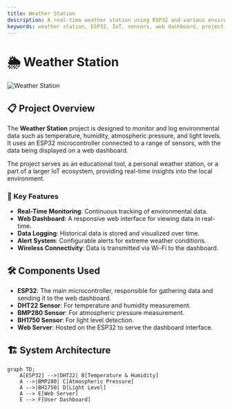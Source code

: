 ```yaml
---
title: Weather Station
description: A real-time weather station using ESP32 and various environmental sensors, with data displayed on a custom web dashboard.
keywords: weather station, ESP32, IoT, sensors, web dashboard, project, data logging, environmental monitoring
---
```



# 🌦️ Weather Station

<div style={{ marginTop: '20px', textAlign: 'center' }}>
  <Image
    src="/images/dog.jpg"
    alt="Weather Station"
    width={600}
    height={400}
    style={{
      borderRadius: '10px',
      objectFit: 'cover',
      border: '3px solid #ccc',
    }}
  />
</div>

## 📋 Project Overview

The **Weather Station** project is designed to monitor and log environmental data such as temperature, humidity, atmospheric pressure, and light levels. It uses an ESP32 microcontroller connected to a range of sensors, with the data being displayed on a web dashboard.

The project serves as an educational tool, a personal weather station, or a part of a larger IoT ecosystem, providing real-time insights into the local environment.

### 🔑 Key Features

- **Real-Time Monitoring**: Continuous tracking of environmental data.
- **Web Dashboard**: A responsive web interface for viewing data in real-time.
- **Data Logging**: Historical data is stored and visualized over time.
- **Alert System**: Configurable alerts for extreme weather conditions.
- **Wireless Connectivity**: Data is transmitted via Wi-Fi to the dashboard.

<div style={{ marginTop: '20px' }}></div>

## 🛠️ Components Used

- **ESP32**: The main microcontroller, responsible for gathering data and sending it to the web dashboard.
- **DHT22 Sensor**: For temperature and humidity measurement.
- **BMP280 Sensor**: For atmospheric pressure measurement.
- **BH1750 Sensor**: For light level detection.
- **Web Server**: Hosted on the ESP32 to serve the dashboard interface.


## 🏗️ System Architecture

```mermaid
graph TD;
    A[ESP32] -->|DHT22| B[Temperature & Humidity]
    A -->|BMP280| C[Atmospheric Pressure]
    A -->|BH1750| D[Light Level]
    A --> E[Web Server]
    E --> F[User Dashboard]
